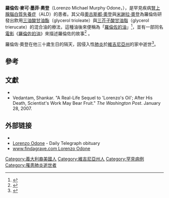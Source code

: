 {{Infobox Person
|name        = Lorenzo Odone
|image       = 
|caption     = 
|birth_date  = 1978年5月29日
|birth_place = 
|death_date  = {{death_date_and_age|2008|5|30|1978|5|29|mf=y}}
|death_place = {{USA}}[[維吉尼亞州|維吉尼亞州]]Fairfax
|other_names = 
|known_for   = [[腎上腺腦白質失養症|ALD]]患者
|occupation  = 
|nationality = {{USA}}
}}
'''羅倫佐·麥可·墨菲·奧登'''（Lorenzo Michael Murphy Odone，{{bd|1978年|5月29日|2008年|5月30日|catIdx=O}}），是罕見疾病[[腎上腺腦白質失養症|腎上腺腦白質失養症]]（ALD）的患者。其父母[[奧古斯都·奧登|奧古斯都·奧登]]與[[米謝拉·奧登|米謝拉·奧登]]為羅倫佐研發出飲用[[三油酸甘油酯|三油酸甘油酯]]（glycerol trioleate）與[[三芥子酸甘油脂|三芥子酸甘油脂]]（glycerol trierucate）的混合油的療法，這種油後來便稱為「[[羅倫佐的油|羅倫佐的油]]」<ref>{{cite news|url=http://www.telegraph.co.uk/news/obituaries/2062622/Obituary-Lorenzo-Odone.html|title=Lorenzo Odone Subject of Lorenzo's Oil, the film portraying his parents' quest to cure his degenerative disease|date=1 Jun 2008|work=The Telegraph|accessdate=14 June 2010|archive-date=2021-02-26|archive-url=https://web.archive.org/web/20210226220641/http://www.telegraph.co.uk/news/obituaries/2062622/Obituary-Lorenzo-Odone.html|dead-url=no}}</ref>，並有一部同名[[電影|電影]]《[[羅倫佐的油_(電影)|羅倫佐的油]]》來描述羅倫佐的故事<ref>{{cite web | title=About Lorenzo, his Parents, and Oumouri | work=The Myelin Project | url=http://www.myelin.org/en/cms/?15 | accessdate=2010-01-02 | deadurl=yes | archiveurl=https://web.archive.org/web/20080903102051/http://www.myelin.org/en/cms/?15 | archivedate=2008-09-03 }}</ref> 。

羅倫佐·奧登在他三十歲生日的隔天，因侵入性[[肺炎|肺炎]]於[[維吉尼亞州|維吉尼亞州]]的家中逝世<ref>{{cite news|url=http://www.telegraph.co.uk/news/obituaries/2062622/Obituary-Lorenzo-Odone.html|title=Obituaries: Lorenzo Odone|date=1 Jun 2008|work=The Telegraph|accessdate=5 September 2011|archive-date=2021-02-26|archive-url=https://web.archive.org/web/20210226220641/http://www.telegraph.co.uk/news/obituaries/2062622/Obituary-Lorenzo-Odone.html|dead-url=no}}</ref>。

==參考==
{{reflist}}

==文獻==
{{refbegin}}
*{{cite web | author=Kugler, Mary | title=ALD and Lorenzo's Oil | work=About | url=http://rarediseases.about.com/cs/ald/a/041301.htm | accessdate=2006-06-03 | archive-date=2016-04-09 | archive-url=https://web.archive.org/web/20160409150244/http://rarediseases.about.com/cs/ald/a/041301.htm | dead-url=no }}
*Vedantam, Shankar. "A Real-Life Sequel to 'Lorenzo's Oil'; After His Death, Scientist's Work May Bear Fruit." ''The Washington Post''. January 28, 2007.
{{refend}}

==外部链接==
*{{Find a Grave|27218709}}
*[http://www.telegraph.co.uk/news/obituaries/2062622/Obituary-Lorenzo-Odone.html Lorenzo Odone] {{Wayback|url=http://www.telegraph.co.uk/news/obituaries/2062622/Obituary-Lorenzo-Odone.html |date=20210226220641 }} - Daily Telegraph obituary
* [http://www.findagrave.com/cgi-bin/fg.cgi?page=gr&GSln=Odone&GSfn=Lorenzo&GSbyrel=all&GSdyrel=all&GSob=n&GRid=27218709&df=all& www.findagrave.com Lorenzo Odone] {{Wayback|url=http://www.findagrave.com/cgi-bin/fg.cgi?page=gr&GSln=Odone&GSfn=Lorenzo&GSbyrel=all&GSdyrel=all&GSob=n&GRid=27218709&df=all& |date=20160309121430 }}

{{US-bio-stub}}
{{DEFAULTSORT:Odone, Lorenzo}}
[[Category:義大利裔美國人|Category:義大利裔美國人]]
[[Category:維吉尼亞州人|Category:維吉尼亞州人]]
[[Category:罕見病例|Category:罕見病例]]
[[Category:罹患肺炎逝世者|Category:罹患肺炎逝世者]]
